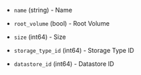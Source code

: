 <!-- Code generated from the comments of the StorageVolume struct in builder/mvm/clone/config.go; DO NOT EDIT MANUALLY -->

- `name` (string) - Name

- `root_volume` (bool) - Root Volume

- `size` (int64) - Size

- `storage_type_id` (int64) - Storage Type ID

- `datastore_id` (int64) - Datastore ID

<!-- End of code generated from the comments of the StorageVolume struct in builder/mvm/clone/config.go; -->
